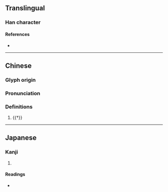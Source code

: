 {{character info/new}}
==Translingual==

===Han character===
{{Han char|rn=94|rad=犬|as=10|sn=13|four=48267|canj=KHOIR|ids=⿰犭倉}}

====References====
* {{Han ref|kx=0717.111|hdz=21363.100|uh=734A|ud=29514|bh=DEAF|bd=57007}}

----
==Chinese==
{{zh-forms}}

===Glyph origin===
{{Han etym}}

===Pronunciation===
{{zh-pron
|m=chuàng,cāng
|mc=y
|oc=y
|cat=n
}}

===Definitions===
{{zh-hanzi}}

# {{†}} {{zh-only|獊囊}} {{gl|"[[chaos]]"}}

----

==Japanese==

===Kanji===
{{ja-kanji|grade=|rs=犬10}}

# {{defn|lang=ja|sort=犬10}}

====Readings====
* {{ja-readings|on=[[そう]] (sō)|kun=|nanori=}}